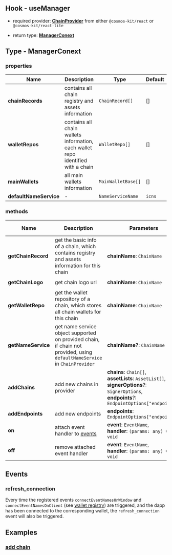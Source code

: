 ## Hook - useManager

- required provider: [**ChainProvider**](https://docs.cosmology.zone/cosmos-kit/chain-provider) from either `@cosmos-kit/react` or `@cosmos-kit/react-lite`

- return type: [**ManagerConext**](#type-managerconext)

## Type - ManagerConext

### properties

| Name                   | Description                                                                      | Type               | Default |
| ---------------------- | -------------------------------------------------------------------------------- | ------------------ | ------- |
| **chainRecords**       | contains all chain registry and assets information                               | `ChainRecord[]`    | []      |
| **walletRepos**        | contains all chain wallets information, each wallet repo identified with a chain | `WalletRepo[]`     | []      |
| **mainWallets**        | all main wallets information                                                     | `MainWalletBase[]` | []      |
| **defaultNameService** | -                                                                                | `NameServiceName`  | `icns`  |

### methods

| Name               | Description                                                                                                               | Parameters                                                                                                                                               | Return Type           | Is Async |
| ------------------ | ------------------------------------------------------------------------------------------------------------------------- | -------------------------------------------------------------------------------------------------------------------------------------------------------- | --------------------- | -------- |
| **getChainRecord** | get the basic info of a chain, which contains registry and assets information for this chain                              | **chainName**: `ChainName`                                                                                                                               | `ChainRecord`         | N        |
| **getChainLogo**   | get chain logo url                                                                                                        | **chainName**: `ChainName`                                                                                                                               | `string \| undefined` | N        |
| **getWalletRepo**  | get the wallet repository of a chain, which stores all chain wallets for this chain                                       | **chainName**: `ChainName`                                                                                                                               | `WalletRepo`          | N        |
| **getNameService** | get name service object supported on provided chain, if chain not provided, using `defaultNameService` in `ChainProvider` | **chainName?**: `ChainName`                                                                                                                              | `NameService`         | Y        |
| **addChains**      | add new chains in provider                                                                                                | **chains**: `Chain[]`,<br />**assetLists**: `AssetList[]`,<br />**signerOptions**?: `SignerOptions`,<br />**endpoints**?: `EndpointOptions["endpoints"]` | `void`                | N        |
| **addEndpoints**   | add new endpoints                                                                                                         | **endpoints**: `EndpointOptions["endpoints"]`                                                                                                            | `void`                | N        |
| **on**             | attach event handler to [events](#events)                                                                                 | **event**: `EventName`,<br />**handler**: `(params: any) => void`                                                                                        | `void`                | N        |
| **off**            | remove attached event handler                                                                                             | **event**: `EventName`,<br />**handler**: `(params: any) => void`                                                                                        | `void`                | N        |

## Events

### refresh_connection

Every time the registered events `connectEventNamesOnWindow` and `connectEventNamesOnClient` (see [wallet registry](https://docs.cosmology.zone/cosmos-kit/integrating-wallets/adding-new-wallets#optional-properties)) are triggered, and the dapp has been connected to the corresponding wallet, the `refresh_connection` event will also be triggered.

## Examples

### [add chain](https://github.com/cosmology-tech/cosmos-kit/blob/main/packages/example/pages/add-chain.tsx)
